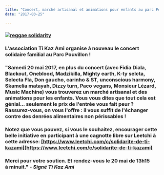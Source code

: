 ```yaml
---
title: "Concert, marché artisanal et animations pour enfants au parc Pouvillon le 20 mai"
date: "2017-03-25"

---
```


### [![reggae solidarity](/uploads/reggae-solidarity-212x300.jpg)](http://fontaines-garonne.fr/wp-content/uploads/2017/03/reggae-solidarity.jpg)

### L'association Ti Kaz Ami organise à nouveau le concert solidaire familial au Parc Pouvillon !

### "Samedi 20 mai 2017, en plus du concert (avec Fidia Diala, Blackout, Oneblood, Madzikilla, Mighty earth, K-ty selcta, Selecta Fla, Don gaucho, carinho & ST, unconscious harmony, Skamelia matayah, Dizzy turn, Paco vegans, Monsieur Lézard, Music Machine) vous trouverez un marché artisanal et des animations pour les enfants. Vous vous dites que tout cela est génial... seulement le prix de l'entrée vous fait peur ? Rassurez-vous, on vous l'offre : il vous suffit de l'échanger contre des denrées alimentaires non périssables !

### Notez que vous pouvez, si vous le souhaitez, encourager cette belle initiative en participant à une cagnotte libre sur Leetchi à cette adresse: [https://www.leetchi.com/c/solidarite-de-ti-kazami](https://www.leetchi.com/c/solidarite-de-ti-kazami)

### Merci pour votre soutien. Et rendez-vous le 20 mai de 13h15 à minuit." - _Signé Ti Kaz Ami_
